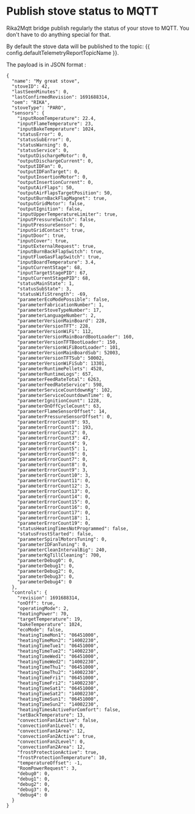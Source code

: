 # Publish stove status to MQTT

Rika2Mqtt bridge publish regularly the status of your stove to MQTT. You don't have to do anything special for that.

<Info>By default the stove data will be published to the topic: {{ config.defaultTelemetryReportTopicName }}.</Info>

The payload is in JSON format :
```
{
  "name": "My great stove",
  "stoveID": 42,
  "lastSeenMinutes": 0,
  "lastConfirmedRevision": 1691688314,
  "oem": "RIKA",
  "stoveType": "PARO",
  "sensors": {
    "inputRoomTemperature": 22.4,
    "inputFlameTemperature": 23,
    "inputBakeTemperature": 1024,
    "statusError": 0,
    "statusSubError": 0,
    "statusWarning": 0,
    "statusService": 0,
    "outputDischargeMotor": 0,
    "outputDischargeCurrent": 0,
    "outputIDFan": 0,
    "outputIDFanTarget": 0,
    "outputInsertionMotor": 0,
    "outputInsertionCurrent": 0,
    "outputAirFlaps": 50,
    "outputAirFlapsTargetPosition": 50,
    "outputBurnBackFlapMagnet": true,
    "outputGridMotor": false,
    "outputIgnition": false,
    "inputUpperTemperatureLimiter": true,
    "inputPressureSwitch": false,
    "inputPressureSensor": 0,
    "inputGridContact": true,
    "inputDoor": true,
    "inputCover": true,
    "inputExternalRequest": true,
    "inputBurnBackFlapSwitch": true,
    "inputFlueGasFlapSwitch": true,
    "inputBoardTemperature": 3.4,
    "inputCurrentStage": 68,
    "inputTargetStagePID": 67,
    "inputCurrentStagePID": 68,
    "statusMainState": 1,
    "statusSubState": 3,
    "statusWifiStrength": -69,
    "parameterEcoModePossible": false,
    "parameterFabricationNumber": 1,
    "parameterStoveTypeNumber": 17,
    "parameterLanguageNumber": 2,
    "parameterVersionMainBoard": 228,
    "parameterVersionTFT": 228,
    "parameterVersionWiFi": 112,
    "parameterVersionMainBoardBootLoader": 160,
    "parameterVersionTFTBootLoader": 150,
    "parameterVersionWiFiBootLoader": 101,
    "parameterVersionMainBoardSub": 52003,
    "parameterVersionTFTSub": 50002,
    "parameterVersionWiFiSub": 13301,
    "parameterRuntimePellets": 4528,
    "parameterRuntimeLogs": 657,
    "parameterFeedRateTotal": 6263,
    "parameterFeedRateService": 598,
    "parameterServiceCountdownKg": 102,
    "parameterServiceCountdownTime": 0,
    "parameterIgnitionCount": 1228,
    "parameterOnOffCycleCount": 63,
    "parameterFlameSensorOffset": 14,
    "parameterPressureSensorOffset": 0,
    "parameterErrorCount0": 93,
    "parameterErrorCount1": 193,
    "parameterErrorCount2": 0,
    "parameterErrorCount3": 47,
    "parameterErrorCount4": 9,
    "parameterErrorCount5": 1,
    "parameterErrorCount6": 0,
    "parameterErrorCount7": 0,
    "parameterErrorCount8": 0,
    "parameterErrorCount9": 3,
    "parameterErrorCount10": 3,
    "parameterErrorCount11": 0,
    "parameterErrorCount12": 3,
    "parameterErrorCount13": 0,
    "parameterErrorCount14": 0,
    "parameterErrorCount15": 0,
    "parameterErrorCount16": 0,
    "parameterErrorCount17": 0,
    "parameterErrorCount18": 1,
    "parameterErrorCount19": 0,
    "statusHeatingTimesNotProgrammed": false,
    "statusFrostStarted": false,
    "parameterSpiralMotorsTuning": 0,
    "parameterIDFanTuning": 0,
    "parameterCleanIntervalBig": 240,
    "parameterKgTillCleaning": 700,
    "parameterDebug0": 0,
    "parameterDebug1": 0,
    "parameterDebug2": 0,
    "parameterDebug3": 0,
    "parameterDebug4": 0
  },
  "controls": {
    "revision": 1691688314,
    "onOff": true,
    "operatingMode": 2,
    "heatingPower": 70,
    "targetTemperature": 19,
    "bakeTemperature": 1024,
    "ecoMode": false,
    "heatingTimeMon1": "06451000",
    "heatingTimeMon2": "14002230",
    "heatingTimeTue1": "06451000",
    "heatingTimeTue2": "14002230",
    "heatingTimeWed1": "06451000",
    "heatingTimeWed2": "14002230",
    "heatingTimeThu1": "06451000",
    "heatingTimeThu2": "14002230",
    "heatingTimeFri1": "06451000",
    "heatingTimeFri2": "14002230",
    "heatingTimeSat1": "06451000",
    "heatingTimeSat2": "14002230",
    "heatingTimeSun1": "06451000",
    "heatingTimeSun2": "14002230",
    "heatingTimesActiveForComfort": false,
    "setBackTemperature": 13,
    "convectionFan1Active": false,
    "convectionFan1Level": 0,
    "convectionFan1Area": 12,
    "convectionFan2Active": true,
    "convectionFan2Level": 0,
    "convectionFan2Area": 12,
    "frostProtectionActive": true,
    "frostProtectionTemperature": 10,
    "temperatureOffset": -1,
    "RoomPowerRequest": 3,
    "debug0": 0,
    "debug1": 0,
    "debug2": 0,
    "debug3": 0,
    "debug4": 0
  }
}
```

